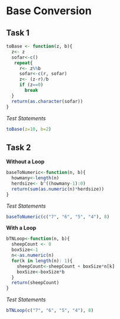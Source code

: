 # Base Conversion

## Task 1
```r
toBase <- function(z, b){
  z<- z
  sofar<-c()
   repeat{
     r<- z%%b
     sofar<-c(r, sofar)
     z<- (z-r)/b
     if (z==0)
       break
  }
  return(as.character(sofar))
}
```

*Test Statements*
```r
toBase(z=10, b=2)
```

## Task 2

**Without a Loop**
```r
baseToNumeric<-function(n, b){
  howmany<-length(n)
  herdsize<- b^((howmany-1):0)
  return(sum(as.numeric(n)*herdsize))
}
```

*Test Statements*
```r
baseToNumeric(c("7", "6", "5", "4"), 8)
```

**With a Loop**
```r
bTNLoop<-function(n, b){
  sheepCount <- 0
  boxSize<-1
  n<-as.numeric(n)
  for(k in length(n): 1){
    sheepCount<-sheepCount + boxSize*n[k]
    boxSize<-boxSize*b
  }
  return(sheepCount)
}
```

*Test Statements*
```r
bTNLoop(c("7", "6", "5", "4"), 8)
```
